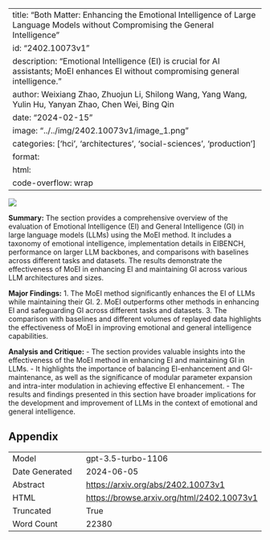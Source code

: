 
---
title: "Both Matter: Enhancing the Emotional Intelligence of Large Language Models without Compromising the General Intelligence"
id: "2402.10073v1"
description: "Emotional Intelligence (EI) is crucial for AI assistants; MoEI enhances EI without compromising general intelligence."
author: Weixiang Zhao, Zhuojun Li, Shilong Wang, Yang Wang, Yulin Hu, Yanyan Zhao, Chen Wei, Bing Qin
date: "2024-02-15"
image: "../../img/2402.10073v1/image_1.png"
categories: ['hci', 'architectures', 'social-sciences', 'production']
format:
  html:
    code-overflow: wrap
---

![](../../img/2402.10073v1/image_1.png)

**Summary:**
The section provides a comprehensive overview of the evaluation of Emotional Intelligence (EI) and General Intelligence (GI) in large language models (LLMs) using the MoEI method. It includes a taxonomy of emotional intelligence, implementation details in EIBENCH, performance on larger LLM backbones, and comparisons with baselines across different tasks and datasets. The results demonstrate the effectiveness of MoEI in enhancing EI and maintaining GI across various LLM architectures and sizes.

**Major Findings:**
1. The MoEI method significantly enhances the EI of LLMs while maintaining their GI.
2. MoEI outperforms other methods in enhancing EI and safeguarding GI across different tasks and datasets.
3. The comparison with baselines and different volumes of replayed data highlights the effectiveness of MoEI in improving emotional and general intelligence capabilities.

**Analysis and Critique:**
- The section provides valuable insights into the effectiveness of the MoEI method in enhancing EI and maintaining GI in LLMs.
- It highlights the importance of balancing EI-enhancement and GI-maintenance, as well as the significance of modular parameter expansion and intra-inter modulation in achieving effective EI enhancement.
- The results and findings presented in this section have broader implications for the development and improvement of LLMs in the context of emotional and general intelligence.

## Appendix

|          |          |
|----------|----------|
| Model     | gpt-3.5-turbo-1106       |
| Date Generated     | 2024-06-05       |
| Abstract | [https://arxiv.org/abs/2402.10073v1](https://arxiv.org/abs/2402.10073v1)        |
| HTML     | [https://browse.arxiv.org/html/2402.10073v1](https://browse.arxiv.org/html/2402.10073v1)       |
| Truncated       | True       |
| Word Count       | 22380       |